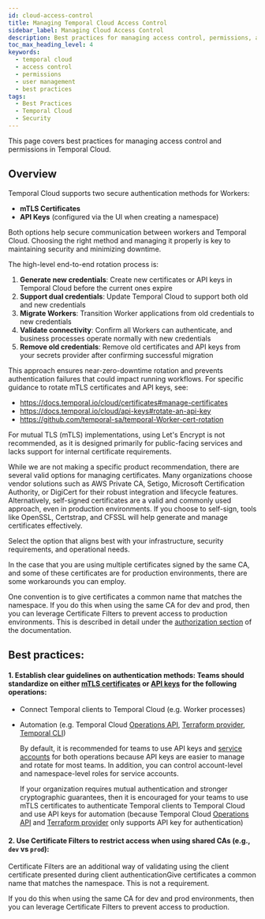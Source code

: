 ```yaml
---
id: cloud-access-control
title: Managing Temporal Cloud Access Control
sidebar_label: Managing Cloud Access Control
description: Best practices for managing access control, permissions, and user management in Temporal Cloud.
toc_max_heading_level: 4
keywords:
  - temporal cloud
  - access control
  - permissions
  - user management
  - best practices
tags:
  - Best Practices
  - Temporal Cloud
  - Security
---
```



This page covers best practices for managing access control and permissions in Temporal Cloud.

## Overview 
Temporal Cloud supports two secure authentication methods for Workers:
- **mTLS Certificates**
- **API Keys** (configured via the UI when creating a namespace)

Both options help secure communication between workers and Temporal Cloud. Choosing the right method and managing it properly is key to maintaining security and minimizing downtime. 

The high-level end-to-end rotation process is:

1. **Generate new credentials**: Create new certificates or API keys in Temporal Cloud before the current ones expire
2. **Support dual credentials**: Update Temporal Cloud to support both old and new credentials
3. **Migrate Workers**: Transition Worker applications from old credentials to new credentials
4. **Validate connectivity**: Confirm all Workers can authenticate, and business processes operate normally with new credentials
5. **Remove old credentials**: Remove old certificates and API keys from your secrets provider after confirming successful migration 

This approach ensures near-zero-downtime rotation and prevents authentication failures that could impact running workflows. For specific guidance to rotate mTLS certificates and API keys, see:
- https://docs.temporal.io/cloud/certificates#manage-certificates 
- https://docs.temporal.io/cloud/api-keys#rotate-an-api-key 
- https://github.com/temporal-sa/temporal-Worker-cert-rotation 

For mutual TLS (mTLS) implementations, using Let's Encrypt is not recommended, as it is designed primarily for public-facing services and lacks support for internal certificate requirements. 

While we are not making a specific product recommendation, there are several valid options for managing certificates. Many organizations choose vendor solutions such as AWS Private CA, Setigo, Microsoft Certification Authority, or DigiCert for their robust integration and lifecycle features. Alternatively, self-signed certificates are a valid and commonly used approach, even in production environments. If you choose to self-sign, tools like OpenSSL, Certstrap, and CFSSL will help generate and manage certificates effectively. 

Select the option that aligns best with your infrastructure, security requirements, and operational needs.

In the case that you are using multiple certificates signed by the same CA, and some of these certificates are for production environments, there are some workarounds you can employ. 

One convention is to give certificates a common name that matches the namespace. If you do this when using the same CA for dev and prod, then you can leverage Certificate Filters to prevent access to production environments. This is described in detail under the [authorization section](https://docs.temporal.io/cloud/certificates#control-authorization) of the documentation. 

## Best practices: 
#### 1. Establish clear guidelines on authentication methods: Teams should standardize on either [mTLS certificates](https://docs.temporal.io/cloud/certificates) or [API keys](https://docs.temporal.io/cloud/api-keys) for the following operations:
- Connect Temporal clients to Temporal Cloud (e.g. Worker processes)
- Automation (e.g. Temporal Cloud [Operations API](https://docs.temporal.io/ops), [Terraform provider](https://docs.temporal.io/production-deployment/cloud/terraform-provider), [Temporal CLI](https://docs.temporal.io/cli/setup-cli))

    By default, it is recommended for teams to use API keys and [service accounts](https://docs.temporal.io/cloud/service-accounts) for both operations because API keys are easier to manage and rotate for most teams. In addition, you can control account-level and namespace-level roles for service accounts. 

    If your organization requires mutual authentication and stronger cryptographic guarantees, then it is encouraged for your teams to use mTLS certificates to authenticate Temporal clients to Temporal Cloud and use API keys for automation (because Temporal Cloud [Operations API](https://docs.temporal.io/ops) and [Terraform provider](https://docs.temporal.io/production-deployment/cloud/terraform-provider) only supports API key for authentication)

#### 2. Use Certificate Filters to restrict access when using shared CAs (e.g., `dev` vs `prod`):

  Certificate Filters are an additional way of validating using the client certificate presented during client authenticationGive certificates a common name that matches the namespace. This is not a requirement.   

  If you do this when using the same CA for dev and prod environments, then you can leverage Certificate Filters to prevent access to production. 
